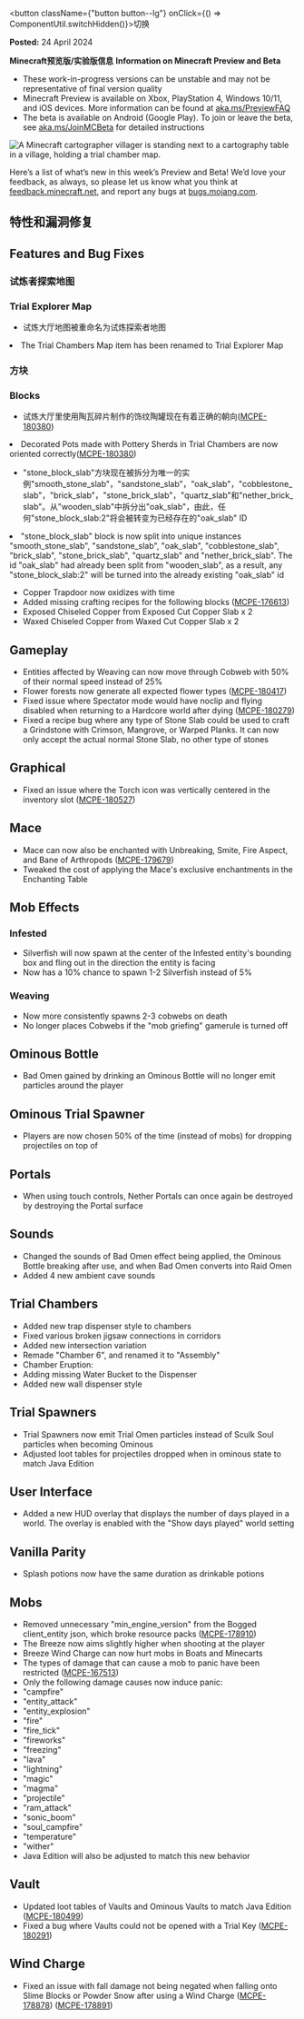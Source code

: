 
<button className={"button button--lg"} onClick={() => ComponentUtil.switchHidden()}>切换</button>

**Posted:** 24 April 2024

**Minecraft预览版/实验版信息**
<HiddenSourceText>
  <strong>Information on Minecraft Preview and Beta</strong>
</HiddenSourceText>


-   These work-in-progress versions can be unstable and may not be representative of final version quality
-   Minecraft Preview is available on Xbox, PlayStation 4, Windows 10/11, and iOS devices. More information can be found at [aka.ms/PreviewFAQ](https://aka.ms/PreviewFAQ)
-   The beta is available on Android (Google Play). To join or leave the beta, see [aka.ms/JoinMCBeta](https://aka.ms/JoinMCBeta) for detailed instructions

![A Minecraft cartographer villager is standing next to a cartography table in a village, holding a trial chamber map.](https://feedback.minecraft.net/hc/article_attachments/26100457788045)

Here’s a list of what’s new in this week’s Preview and Beta! We’d love your feedback, as always, so please let us know what you think at [feedback.minecraft.net](https://feedback.minecraft.net), and report any bugs at [bugs.mojang.com](http://bugs.mojang.com/).


## 特性和漏洞修复
<HiddenSourceText>
  <h2>Features and Bug Fixes</h2>
</HiddenSourceText>

### 试炼者探索地图
<HiddenSourceText>
  <h3>Trial Explorer Map</h3>
</HiddenSourceText>

- 试炼大厅地图被重命名为试炼探索者地图
<HiddenSourceText>
  <li>The Trial Chambers Map item has been renamed to Trial Explorer Map</li>
</HiddenSourceText>

### 方块
<HiddenSourceText>
  <h3>Blocks</h3>
</HiddenSourceText>

- 试炼大厅里使用陶瓦碎片制作的饰纹陶罐现在有着正确的朝向([MCPE-180380](https://bugs.mojang.com/browse/MCPE-180380))
<HiddenSourceText>
  <li>Decorated Pots made with Pottery Sherds in Trial Chambers are now oriented correctly(<a
    href={"https://bugs.mojang.com/browse/MCPE-180380"}>MCPE-180380</a>)
  </li>
</HiddenSourceText>

- "stone_block_slab"方块现在被拆分为唯一的实例"smooth_stone_slab"，"sandstone_slab"，"oak_slab"，"cobblestone_slab"，"brick_slab"，"stone_brick_slab"，"quartz_slab"和"nether_brick_slab"。从"wooden_slab"中拆分出"oak_slab"，由此，任何"stone_block_slab:2"将会被转变为已经存在的"oak_slab" ID
<HiddenSourceText>
  <li>"stone_block_slab" block is now split into unique instances "smooth_stone_slab", "sandstone_slab", "oak_slab",
    "cobblestone_slab", "brick_slab", "stone_brick_slab", "quartz_slab" and "nether_brick_slab". The id "oak_slab" had
    already been split from "wooden_slab", as a result, any "stone_block_slab:2" will be turned into the already
    existing "oak_slab" id
  </li>
</HiddenSourceText>

-   Copper Trapdoor now oxidizes with time
-   Added missing crafting recipes for the following blocks ([MCPE-176613](https://bugs.mojang.com/browse/MCPE-176613))
-   Exposed Chiseled Copper from Exposed Cut Copper Slab x 2
-   Waxed Chiseled Copper from Waxed Cut Copper Slab x 2

## Gameplay

-   Entities affected by Weaving can now move through Cobweb with 50% of their normal speed instead of 25%
-   Flower forests now generate all expected flower types ([MCPE-180417](https://bugs.mojang.com/browse/MCPE-180417))
-   Fixed issue where Spectator mode would have noclip and flying disabled when returning to a Hardcore world after dying ([MCPE-180279](https://bugs.mojang.com/browse/MCPE-180279))
-   Fixed a recipe bug where any type of Stone Slab could be used to craft a Grindstone with Crimson, Mangrove, or Warped Planks. It can now only accept the actual normal Stone Slab, no other type of stones

## Graphical

-   Fixed an issue where the Torch icon was vertically centered in the inventory slot ([MCPE-180527](https://bugs.mojang.com/browse/MCPE-180527)) 

## Mace

-   Mace can now also be enchanted with Unbreaking, Smite, Fire Aspect, and Bane of Arthropods ([MCPE-179679](https://bugs.mojang.com/browse/MCPE-179679))
-   Tweaked the cost of applying the Mace's exclusive enchantments in the Enchanting Table 

## Mob Effects

### Infested

-   Silverfish will now spawn at the center of the Infested entity's bounding box and fling out in the direction the entity is facing
-   Now has a 10% chance to spawn 1-2 Silverfish instead of 5% 

### Weaving

-   Now more consistently spawns 2-3 cobwebs on death 
-   No longer places Cobwebs if the "mob griefing" gamerule is turned off 

## Ominous Bottle

-   Bad Omen gained by drinking an Ominous Bottle will no longer emit particles around the player 

## Ominous Trial Spawner

-   Players are now chosen 50% of the time (instead of mobs) for dropping projectiles on top of 

## Portals

-   When using touch controls, Nether Portals can once again be destroyed by destroying the Portal surface 

## Sounds

-   Changed the sounds of Bad Omen effect being applied, the Ominous Bottle breaking after use, and when Bad Omen converts into Raid Omen
-   Added 4 new ambient cave sounds

## Trial Chambers

-   Added new trap dispenser style to chambers
-   Fixed various broken jigsaw connections in corridors
-   Added new intersection variation
-   Remade "Chamber 6", and renamed it to "Assembly"
-   Chamber Eruption:
-   Adding missing Water Bucket to the Dispenser
-   Added new wall dispenser style

## Trial Spawners

-   Trial Spawners now emit Trial Omen particles instead of Sculk Soul particles when becoming Ominous
-   Adjusted loot tables for projectiles dropped when in ominous state to match Java Edition 

## User Interface

-   Added a new HUD overlay that displays the number of days played in a world. The overlay is enabled with the "Show days played" world setting

## Vanilla Parity

-   Splash potions now have the same duration as drinkable potions

## Mobs

-   Removed unnecessary "min_engine_version" from the Bogged client_entity json, which broke resource packs ([MCPE-178910](https://bugs.mojang.com/browse/MCPE-178910))
-   The Breeze now aims slightly higher when shooting at the player
-   Breeze Wind Charge can now hurt mobs in Boats and Minecarts
-   The types of damage that can cause a mob to panic have been restricted ([MCPE-167513](https://bugs.mojang.com/browse/MCPE-167513)) 
-   Only the following damage causes now induce panic:
-   "campfire"
-   "entity_attack"
-   "entity_explosion"
-   "fire"
-   "fire_tick"
-   "fireworks"
-   "freezing"
-   "lava"
-   "lightning"
-   "magic"
-   "magma"
-   "projectile"
-   "ram_attack"
-   "sonic_boom"
-   "soul_campfire"
-   "temperature"
-   "wither"
-   Java Edition will also be adjusted to match this new behavior

## Vault

-   Updated loot tables of Vaults and Ominous Vaults to match Java Edition ([MCPE-180499](https://bugs.mojang.com/browse/MCPE-180499)) 
-   Fixed a bug where Vaults could not be opened with a Trial Key ([MCPE-180291](https://bugs.mojang.com/browse/MCPE-180291))

## Wind Charge

-   Fixed an issue with fall damage not being negated when falling onto Slime Blocks or Powder Snow after using a Wind Charge ([MCPE-178878](https://bugs.mojang.com/browse/MCPE-178878)) ([MCPE-178891](https://bugs.mojang.com/browse/MCPE-178891))


